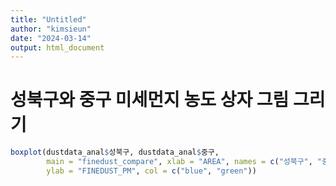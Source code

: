 ```yaml
---
title: "Untitled"
author: "kimsieun"
date: "2024-03-14"
output: html_document
---
```


# 성북구와 중구 미세먼지 농도 상자 그림 그리기
```r
boxplot(dustdata_anal$성북구, dustdata_anal$중구,
        main = "finedust_compare", xlab = "AREA", names = c("성북구", "중구"),
        ylab = "FINEDUST_PM", col = c("blue", "green"))
```
